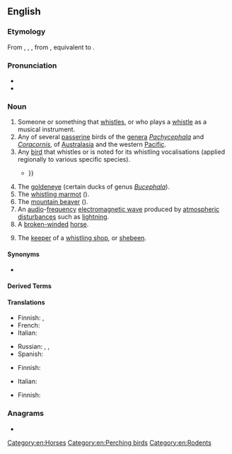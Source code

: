 {{also|Whistler}}
==English==

===Etymology===
From {{inh|en|enm|whisteler}}, {{m|enm|whistlar}}, {{m|enm|whystelare}}, from {{inh|en|ang|hwistlere|t=a player on a flute; a piper}}, equivalent to {{suffix|en|whistle|er}}.

===Pronunciation===
* {{IPA|en|/ˈʍɪslə(ɹ)/|qual2=wine–whine merger|/ˈwɪslə(ɹ)/}}
* {{audio|en|En-au-whistler.ogg|Audio (AU)}}

===Noun===
{{wikipedia}}
{{en-noun}}

# Someone or something that [[whistle]]s, or who plays a [[whistle]] as a musical instrument.
# Any of several [[passerine]] birds of the [[genus|genera]] ''[[Pachycephala]]'' and ''[[Coracornis]]'',  of [[Australasia]] and the western [[Pacific]].
# Any [[bird]] that whistles or is noted for its whistling vocalisations (applied regionally to various specific species).
#* {{RQ:Spenser Faerie Queene|book=II|canto=XII|passage=The lether-winged Bat, dayes enimy, / The ruefull Strich, still waiting on the bere, / The '''Whistler''' shrill, that who so heares, doth dy {{...}}}}
# The [[goldeneye]] (certain ducks of genus ''[[Bucephala]]'').
# The [[whistling marmot]] ({{taxlink|Marmota caligata|species|noshow=1|ver=160928}}).
# The [[mountain beaver]] ({{taxlink|Aplodontia rufa|species|ver=190904}}).
# An [[audio]]-[[frequency]] [[electromagnetic wave]] produced by [[atmospheric]] [[disturbance]]s such as [[lightning]].
# A [[broken-winded]] [[horse]].
# {{lb|en|slang|obsolete}} The [[keeper]] of a [[whistling shop]], or [[shebeen]].

====Synonyms====
* {{sense|whistling marmot}} {{l|en|hoary marmot}}

====Derived Terms====
{{der4|en|title=Species of whistler, family [[Pachycephalidae]]
|Baliem whistler
|bare-throated whistler
|Biak whistler
|Bismarck whistler
|black-chinned whistler
|black-headed whistler
|Bornean whistler
|Bougainville hooded whistler
|brown whistler
|brown-backed whistler
|drab whistler
|fawn-breasted whistler
|Fiji whistler
|Gilbert's whistler
|golden whistler
|golden-backed whistler
|green-backed whistler
|grey whistler
|Guadalcanal hooded whistler
|hooded whistler
|island whistler
|olive whistler
|oriole whistler
|Lorentz's whistler
|Louisiade whistler
|mangrove whistler
|mangrove golden whistler
|maroon-backed whistler
|New Caledonian whistler
|red-lored whistler
|regent whistler
|Rennell whistler
|rufous whistler
|rusty-breasted whistler
|rusty whistler
|Samoan whistler
|Sangihe whistler
|Sclater's whistler
|sulphur-bellied whistler
|Temotu whistler
|Tongan whistler
|Vanuatu whistler
|Vogelkop whistler
|Wallacean whistler
|western whistler
|white-breasted whistler
|white-vented whistler
|yellow-bellied whistler
|yellow-throated whistler
}}

====Translations====
{{trans-top|someone or something that whistles}}
* Finnish: {{t+|fi|viheltäjä}} {{q|man or animal}}, {{t|fi|vihellin}} {{q|device}}
* French: {{t+|fr|siffleur}}
* Italian: {{t|it|fischiatore|m}}
{{trans-mid}}
* Russian: {{t+|ru|свисту́н|m}}, {{t+|ru|свисту́нья|f}}, {{t+|ru|свисто́к|m}} {{qualifier|device}}
* Spanish: {{t+|es|silbador|m}}
{{trans-bottom}}

{{trans-see|whistling marmot|hoary marmot}}

{{trans-top|goldeneye}}
* Finnish: {{t+|fi|telkkä}}
{{trans-mid}}
* Italian: {{t|it|quattrocchi|f}}
{{trans-bottom}}

{{trans-top|physics: audio-frequency electromagnetic wave}}
* Finnish: {{t|fi|[[matalataajuinen]] [[radioaalto]]}}
{{trans-mid}}
{{trans-bottom}}

===Anagrams===
* {{anagrams|en|a=ehilrstw|whirtles}}

[[Category:en:Horses]]
[[Category:en:Perching birds]]
[[Category:en:Rodents]]
{{topics|en|Atmospheric phenomena|Ducks|Squirrels}}